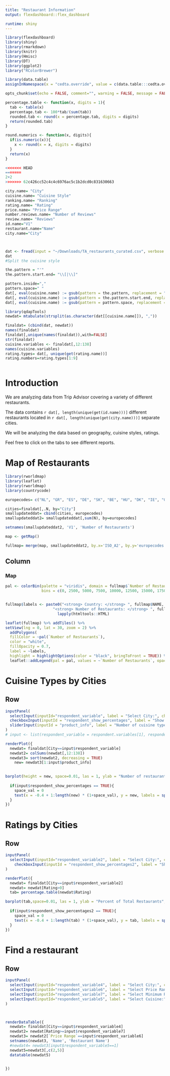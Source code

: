 ```yaml
---
title: "Restaurant Information"
output: flexdashboard::flex_dashboard

runtime: shiny
---
```


<style>                     
.navbar {
  background-color:cadetblue3;
  border-color:white;
}

</style>                    


```r
library(flexdashboard)
library(shiny)
library(rmarkdown)
library(knitr)
library(Hmisc)
library(DT)
library(ggplot2)
library("RColorBrewer")

library(data.table)
assignInNamespace(x = "cedta.override", value = c(data.table:::cedta.override,"rmarkdown"), ns = "data.table")

opts_chunk$set(echo = FALSE, comment="", warning = FALSE, message = FALSE, tidy.opts=list(width.cutoff=55), tidy = TRUE)

```


```r
percentage.table <- function(x, digits = 1){
  tab <- table(x)
  percentage.tab <- 100*tab/(sum(tab))
  rounded.tab <- round(x = percentage.tab, digits = digits)
  return(rounded.tab)
}

round.numerics <- function(x, digits){
  if(is.numeric(x)){
    x <- round(x = x, digits = digits)
  }
  return(x)
}

<<<<<<< HEAD
=======
2+2
>>>>>>> 62c426cc52c4c4c6976ac5c1b2dcd0c831630663
```

```r
city.name= "City"
cuisine.name= "Cuisine Style"
ranking.name= "Ranking"
rating.name= "Rating"
price.name= "Price Range"
number.reviews.name= "Number of Reviews"
review.name= "Reviews"
id.name="V1"
restaurant.name="Name"
city.name="City"




```


```r
dat <- fread(input = "~/Downloads/TA_restaurants_curated.csv", verbose = FALSE)
dat
#Split the cuisine style

the.pattern = "'"
the.pattern.start.end= "\\[|\\]"

pattern.inside=","
pattern.space=" "
dat[, eval(cuisine.name) := gsub(pattern = the.pattern, replacement = "", x = get(cuisine.name))]
dat[, eval(cuisine.name) := gsub(pattern = the.pattern.start.end, replacement = "", x = get(cuisine.name))]
dat[, eval(cuisine.name) := gsub(pattern = pattern.space, replacement = "", x = get(cuisine.name))]

library(qdapTools)
newdat= mtabulate(strsplit(as.character(dat[[cuisine.name]]), ","))

finaldat= (cbind(dat, newdat))
names(finaldat)
finaldat[,unique(names(finaldat)),with=FALSE]
str(finaldat)
cuisine.variables <- finaldat[,12:138] 
names(cuisine.variables)
rating.types= dat[, unique(get(rating.name))]
rating.numbers=rating.types[1:9]
```



```r

```



Introduction
=====================================  

We are analyzing data from Trip Advisor covering a variety of different restaurants.  

The data contains `r dat[, length(unique(get(id.name)))]` different restaurants located in `r dat[, length(unique(get(city.name)))]` separate cities.

We will be analyzing the data based on geography, cuisine styles, ratings.

Feel free to click on the tabs to see different reports.


Map of Restaurants
=====================================  

```r
library(rworldmap)
library(leaflet)
library(rworldmap)
library(countrycode)

europecodes= c("NL", "GR", "ES", "DE", "SK", "BE", "HU", "DK", "IE", "GB", "CH", "DE", "FI", "PL", "PT", "SI", "GB", "LU", "FR", "ES", "IT", "DE", "PT", "NO", "FR", "CZ", "IT", "SE", "AT", "PL", "CH")

cities=finaldat[,.N, by="City"]
smallupdateddat= cbind(cities, europecodes)
smallupdateddat2= smallupdateddat[,sum(N), by=europecodes]

setnames(smallupdateddat2, 'V1', 'Number of Restaurants')

map <- getMap() 

fullmap= merge(map, smallupdateddat2, by.x='ISO_A2', by.y='europecodes')
```

Column {data-width=600}
-------------------------------------

### Map
```r
pal <- colorBin(palette = "viridis", domain = fullmap$`Number of Restaurants`,
                bins = c(0, 2500, 5000, 7500, 10000, 12500, 15000, 17500, 20000, ceiling(max(fullmap$`Number of Restaurants`, na.rm = TRUE))))


fullmap$labels <- paste0("<strong> Country: </strong> ", fullmap$NAME, "<br/> ",
                     "<strong> Number of Restaurants: </strong> ", fullmap$`Number of Restaurants`, "<br/> ") %>%
                       lapply(htmltools::HTML)

leaflet(fullmap) %>% addTiles() %>% 
setView(lng = 0, lat = 30, zoom = 2) %>%
  addPolygons(
  fillColor = ~pal(`Number of Restaurants`),
  color = "white",
  fillOpacity = 0.7,
  label = ~labels,
  highlight = highlightOptions(color = "black", bringToFront = TRUE)) %>%
  leaflet::addLegend(pal = pal, values = ~`Number of Restaurants`, opacity = 0.7, title = "Number of Restaurants")
```


Cuisine Types by Cities
===================================


Row {data-height=500}
-------------------------------------

```r
inputPanel(
  selectInput(inputId="respondent_variable", label = "Select City:", choices = dat[, unique(get(city.name))], selected = city.name[1]),
  checkboxInput(inputId = "respondent_show_percentages", label = "Show Count of Cuisine Type", value = TRUE),
  sliderInput(inputId = "product_info", label = "Number of cuisine types to show", min = 0, max = 10, value = 5, step = 1)
)
# input <- list(respondent_variable = respondent.variables[1], respondent_show_percentages = TRUE)
```

```r
renderPlot({
  newdat= finaldat[City==input$respondent_variable]
  newdat2= colSums(newdat[,12:138])
  newdat3= sort(newdat2, decreasing = TRUE)
    new= newdat3[1:input$product_info]
    

barplot(height = new, space=0.01, las = 1, ylab = "Number of restaurants by cuisine type", ylim = c(0, 1.2*max(new, na.rm = TRUE)), col=brewer.pal(n = 10, name = "Blues"), xlab="Cuisine Type")
  
  if(input$respondent_show_percentages == TRUE){
    space_val = 0
    text(x = -0.4 + 1:length(new) * (1+space_val), y = new, labels = sprintf("%.0f", new), pos = 3)
  }
})


```

Ratings by Cities
=====================================  

Row {data-height=800}
-------------------------------------

```r
inputPanel(
  selectInput(inputId="respondent_variable2", label = "Select City:", choices = dat[, unique(get(city.name))], selected = city.name[1]),
    checkboxInput(inputId = "respondent_show_percentages2", label = "Show Percentages", value = TRUE)
)

```

```r
renderPlot({
  newdat= finaldat[City==input$respondent_variable2]
  newdat= newdat[Rating>0]
  tab= percentage.table(newdat$Rating)

barplot(tab,space=0.01, las = 1, ylab = "Percent of Total Restaurants", ylim = c(0, 1.2*max(tab, na.rm = TRUE)), col=brewer.pal(n = 9, name = "Blues"), xlab="Rating")
  
  if(input$respondent_show_percentages2 == TRUE){
    space_val = 0
    text(x = -0.4 + 1:length(tab) * (1+space_val), y = tab, labels = sprintf("%.1f%%", tab), pos = 3)
  }
})
```


Find a restaurant
=====================================  

Row {data-height=500}
-------------------------------------

```r
inputPanel(
  selectInput(inputId="respondent_variable4", label = "Select City:", choices = dat[, unique(get(city.name))], selected = city.name[1]),
  selectInput(inputId="respondent_variable6", label = "Select Price Range:", choices = dat[, unique(get(price.name))], selected = dat[, unique(get(price.name))][3]),
  selectInput(inputId="respondent_variable7", label = "Select Minimum Rating:", choices = rating.numbers, selected = rating.numbers[3]),  
  selectInput(inputId="respondent_variable5", label = "Select Cuisine:", choices = names(cuisine.variables), selected = cuisine.variables[1])
)


  
renderDataTable({
  newdat= finaldat[City==input$respondent_variable4]
  newdat2= newdat[Rating>=input$respondent_variable7]
  newdat3= newdat2[`Price Range`==input$respondent_variable6]
  setnames(newdat3, 'Name', 'Restaurant Name')
  #newdat4= newdat3[input$respondent_variable5==1]
  newdat5=newdat3[,c(2,5)]
  datatable(newdat5)


})


```

